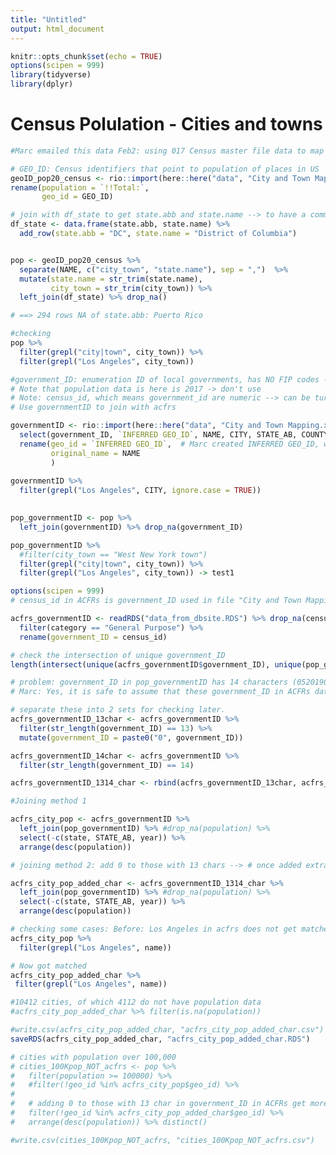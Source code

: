 ```yaml
---
title: "Untitled"
output: html_document
---
```


```r
knitr::opts_chunk$set(echo = TRUE)
options(scipen = 999)
library(tidyverse)
library(dplyr)
```

# Census Polulation - Cities and towns

```r
#Marc emailed this data Feb2: using 017 Census master file data to map to the 2020 Census Population data using FIPS Codes

# GEO_ID: Census identifiers that point to population of places in US
geoID_pop20_census <- rio::import(here::here("data", "City and Town Mapping.xlsx"), sheet = 2) %>% 
rename(population = `!!Total:`, 
       geo_id = GEO_ID) 

# join with df_state to get state.abb and state.name --> to have a common col with acfrs to join
df_state <- data.frame(state.abb, state.name) %>% 
  add_row(state.abb = "DC", state.name = "District of Columbia")


pop <- geoID_pop20_census %>% 
  separate(NAME, c("city_town", "state.name"), sep = ",")  %>%  
  mutate(state.name = str_trim(state.name), 
         city_town = str_trim(city_town)) %>% 
  left_join(df_state) %>% drop_na()

# ==> 294 rows NA of state.abb: Puerto Rico

#checking
pop %>% 
  filter(grepl("city|town", city_town)) %>% 
  filter(grepl("Los Angeles", city_town))


```

```r
#government_ID: enumeration ID of local governments, has NO FIP codes --> this ID is used in ACFRs 
# Note that population data is here is 2017 -> don't use
# Note: census_id, which means government_id are numeric --> can be turn to scientific notation in R --> will not match --> need to avoid scientific notation. 
# Use governmentID to join with acfrs

governmentID <- rio::import(here::here("data", "City and Town Mapping.xlsx"), sheet = 3) %>% 
  select(government_ID, `INFERRED GEO_ID`, NAME, CITY, STATE_AB, COUNTY_AREA_NAME)  %>% 
  rename(geo_id = `INFERRED GEO_ID`,  # Marc created INFERRED GEO_ID, which meant to be geo_id
         original_name = NAME 
         )   
  
governmentID %>% 
  filter(grepl("Los Angeles", CITY, ignore.case = TRUE))
  
```

```r
pop_governmentID <- pop %>% 
  left_join(governmentID) %>% drop_na(government_ID)

pop_governmentID %>% 
  #filter(city_town == "West New York town")
  filter(grepl("city|town", city_town)) %>% 
  filter(grepl("Los Angeles", city_town)) -> test1

```

```r
options(scipen = 999)
# census_id in ACFRs is government_ID used in file "City and Town Mapping.xlsx"

acfrs_governmentID <- readRDS("data_from_dbsite.RDS") %>% drop_na(census_id) %>% 
  filter(category == "General Purpose") %>% 
  rename(government_ID = census_id)

```


```r
# check the intersection of unique government_ID
length(intersect(unique(acfrs_governmentID$government_ID), unique(pop_governmentID$government_ID)))

# problem: government_ID in pop_governmentID has 14 characters (05201902700000) >< some government_ID in ACFRs has 13 characters 5201902700000
# Marc: Yes, it is safe to assume that these government_ID in ACFRs data should have 0 at the beginning. 

# separate these into 2 sets for checking later. 
acfrs_governmentID_13char <- acfrs_governmentID %>% 
  filter(str_length(government_ID) == 13) %>% 
  mutate(government_ID = paste0("0", government_ID)) 

acfrs_governmentID_14char <- acfrs_governmentID %>% 
  filter(str_length(government_ID) == 14)

acfrs_governmentID_1314_char <- rbind(acfrs_governmentID_13char, acfrs_governmentID_14char)

#Joining method 1

acfrs_city_pop <- acfrs_governmentID %>% 
  left_join(pop_governmentID) %>% #drop_na(population) %>% 
  select(-c(state, STATE_AB, year)) %>% 
  arrange(desc(population)) 

# joining method 2: add 0 to those with 13 chars --> # once added extra 0, have more 695 matches 

acfrs_city_pop_added_char <- acfrs_governmentID_1314_char %>% 
  left_join(pop_governmentID) %>% #drop_na(population) %>% 
  select(-c(state, STATE_AB, year)) %>% 
  arrange(desc(population)) 

# checking some cases: Before: Los Angeles in acfrs does not get matched with pop census
acfrs_city_pop %>% 
  filter(grepl("Los Angeles", name))

# Now got matched
acfrs_city_pop_added_char %>% 
 filter(grepl("Los Angeles", name)) 

#10412 cities, of which 4112 do not have population data
#acfrs_city_pop_added_char %>% filter(is.na(population))
```

```r
#write.csv(acfrs_city_pop_added_char, "acfrs_city_pop_added_char.csv")
saveRDS(acfrs_city_pop_added_char, "acfrs_city_pop_added_char.RDS")
```


```r

# cities with population over 100,000 
# cities_100Kpop_NOT_acfrs <- pop %>% 
#   filter(population >= 100000) %>% 
#   #filter(!geo_id %in% acfrs_city_pop$geo_id) %>% 
#   
#   # adding 0 to those with 13 char in government_ID in ACFRs get more matches --> now only 33 cities > 100k in pop but NOT in acfrs
#   filter(!geo_id %in% acfrs_city_pop_added_char$geo_id) %>% 
#   arrange(desc(population)) %>% distinct()

#write.csv(cities_100Kpop_NOT_acfrs, "cities_100Kpop_NOT_acfrs.csv")

```


